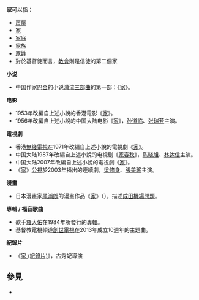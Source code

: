 '''家'''可以指：
*[[房屋|房屋]]
*[[家|家]]
*[[家庭|家庭]]
*[[家族|家族]]
*[[家姓|家姓]]
*對於基督徒而言，[[教會|教會]]則是信徒的第二個家
'''小说'''
*中国作家[[巴金|巴金]]的小说[[激流三部曲|激流三部曲]]的第一部：《[[家_(小说)|家]]》。
'''电影'''
*1953年改編自上述小說的香港電影《[[家_(1953年電影)|家]]》。
*1956年改編自上述小說的中国大陆电影《[[家_(电影)|家]]》，[[孙道临|孙道临]]、[[张瑞芳|张瑞芳]]主演。
'''電視劇'''
*香港[[無綫電視|無綫電視]]在1971年改編自上述小說的電視劇《[[家_(1971年)|家]]》。
*中国大陆1987年改編自上述小說的电视剧《[[家春秋_(1987年)|家春秋]]》，[[陈晓旭|陈晓旭]]、[[林达信|林达信]]主演。
*中国大陆2007年改編自上述小說的電視劇《[[家_(2007年电视剧)|家]]》。
*《[[家_(公視電視劇)|家]]》[[公視|公視]]於2003年播出的連續劇，[[梁修身|梁修身]]、[[張美瑤|張美瑤]]主演。
'''漫畫'''
*日本漫畫家[[尾瀨朗|尾瀨朗]]的漫畫作品《[[家_(漫畫)|家]]》（{{lang|ja|ぼくの村の話}}），描述[[成田機場問題|成田機場問題]]。
'''專輯 / 福音歌曲'''
*歌手[[羅大佑|羅大佑]]在1984年所發行的[[家_(羅大佑專輯)|專輯]]。
*基督教電視頻道[[創世電視|創世電視]]在2013年成立10週年的主題曲。
'''紀錄片'''
*《[[家_(紀錄片)|家 (紀錄片)]]》，古秀妃導演

== 參見 ==
* {{Lookfrom|家}}

{{disambig|J|CAT=一字消歧义}}